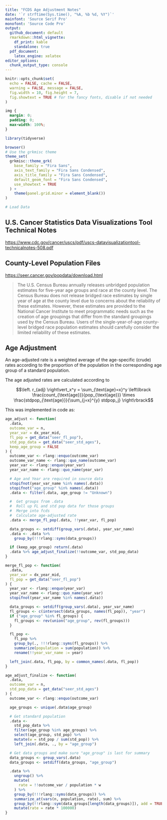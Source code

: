 ```yaml
---
title: "FCDS Age Adjustment Notes"
date: '`r strftime(Sys.time(), "%A, %b %d, %Y")`'
mainfont: 'Source Serif Pro'
monofont: 'Source Code Pro'
output:
  github_document: default
  rmarkdown::html_vignette:
    df_print: kable
    standalone: true
  pdf_document: 
    latex_engine: xelatex
editor_options: 
  chunk_output_type: console
---
```


```r
knitr::opts_chunk$set(
  echo = FALSE, cache = FALSE,
  warning = FALSE, message = FALSE,
  fig.width = 10, fig.height = 7, 
  fig.showtext = TRUE # for the fancy fonts, disable if not needed
)
```

```css
img {
  margin: 0;
  padding: 0;
  max-width: 100%;
}
```

```r
library(tidyverse)

browser()
# Use the grkmisc theme
theme_set(
  grkmisc::theme_grk(
    base_family = "Fira Sans",
    axis_text_family = "Fira Sans Condensed",
    axis_title_family = "Fira Sans Condensed",
    default_geom_font = "Fira Sans Condensed",
    use_showtext = TRUE
  ) + 
    theme(panel.grid.minor = element_blank())
)
```

```r
# Load Data
```

<!-- Start Document Here -->

## U.S. Cancer Statistics Data Visualizations Tool Technical Notes

<https://www.cdc.gov/cancer/uscs/pdf/uscs-datavisualizationtool-technicalnotes-508.pdf>

## County-Level Population Files

<https://seer.cancer.gov/popdata/download.html>

> The U.S. Census Bureau annually releases unbridged population estimates for five-year age groups and race at the county level. The Census Bureau does not release bridged race estimates by single year of age at the county level due to concerns about the reliability of these estimates. However, these estimates are provided to the National Cancer Institute to meet programmatic needs such as the creation of age groupings that differ from the standard groupings used by the Census Bureau. Users of the single-year-of-age county-level bridged race population estimates should carefully consider the limited reliability of these estimates.

## Age Adjustment

An age-adjusted rate is a weighted average of the age-specific (crude) rates according to the proportion of the population in the corresponding age group of a standard population.

The age adjusted rates are calculated according to

$$\left. r_{adj} \right\vert_x^y = \sum_{\text{age}=x}^y \left\lbrack \frac{count_{\text{age}}}{pop_{\text{age}}} \times \frac{stdpop_{\text{age}}}{\sum_{j=x}^{y} stdpop_j} \right\rbrack$$

This was implemented in code as:

```r
age_adjust <- function(
  .data,
  outcome_var = n,
  year_var = dx_year_mid,
  fl_pop = get_data("seer_fl_pop"),
  std_pop_data = get_data("seer_std_ages"),
  keep_age_group = FALSE
) {
  outcome_var <- rlang::enquo(outcome_var)
  outcome_var_name <- rlang::quo_name(outcome_var)
  year_var <- rlang::enquo(year_var)
  year_var_name <- rlang::quo_name(year_var)

  # Age and Year are required in source data
  stopifnot(year_var_name %in% names(.data))
  stopifnot("age_group" %in% names(.data))
  .data <- filter(.data, age_group != "Unknown")

  #  Get groups from .data
  #  Roll up FL and std pop data for those groups
  #  Merge into fcds
  #  Calculate age-adjusted rate
  .data <- merge_fl_pop(.data, !!year_var, fl_pop)

  data_groups <- setdiff(group_vars(.data), year_var_name)
  .data <- .data %>%
    group_by(!!!rlang::syms(data_groups))

  if (keep_age_group) return(.data)
  .data %>% age_adjust_finalize(!!outcome_var, std_pop_data)
}

merge_fl_pop <- function(
  .data,
  year_var = dx_year_mid,
  fl_pop = get_data("seer_fl_pop")
) {
  year_var <- rlang::enquo(year_var)
  year_var_name <- rlang::quo_name(year_var)
  stopifnot(year_var_name %in% names(.data))

  data_groups <- setdiff(group_vars(.data), year_var_name)
  fl_groups <- c(intersect(data_groups, names(fl_pop)), "year")
  if ("age_group" %in% fl_groups) {
    fl_groups <- rev(union("age_group", rev(fl_groups)))
  }

  fl_pop <-
    fl_pop %>%
    group_by(., !!!rlang::syms(fl_groups)) %>%
    summarize(population = sum(population)) %>%
    rename(!!year_var_name := year)

  left_join(.data, fl_pop, by = common_names(.data, fl_pop))
}

age_adjust_finalize <- function(
  .data,
  outcome_var = n,
  std_pop_data = get_data("seer_std_ages")
) {
  outcome_var <- rlang::enquo(outcome_var)

  age_groups <- unique(.data$age_group)

  # Get standard population
  .data <-
    std_pop_data %>%
    filter(age_group %in% age_groups) %>%
    select(age_group, std_pop) %>%
    mutate(w = std_pop / sum(std_pop)) %>%
    left_join(.data, ., by = "age_group")

  # Get data groups and make sure "age_group" is last for summary
  data_groups <- group_vars(.data)
  data_groups <- setdiff(data_groups, "age_group")

  .data %>%
    ungroup() %>%
    mutate(
      rate = !!outcome_var / population * w
    ) %>%
    group_by(!!!rlang::syms(data_groups)) %>%
    summarize_at(vars(n, population, rate), sum) %>%
    group_by(!!rlang::sym(data_groups[length(data_groups)]), add = TRUE) %>%
    mutate(rate = rate * 100000)
}
```
